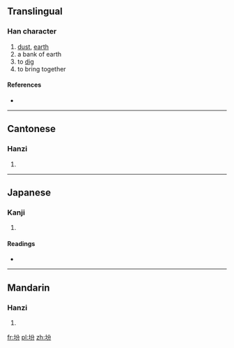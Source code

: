 ==Translingual==

===Han character===
{{Han char|rn=32|rad=土|as=04|sn=7|four=4812<sub>7</sub>|canj=土金尸竹 (GCSH)}}

# [[dust]], [[earth]]
# a bank of earth
# to [[dig]]
# to bring together

====References====
* {{Han ref|kx=0225.080|dkj=04925|dj=0460.010|hdz=10424.030|uh=574B|ud=22347|bh=CAAE|bd=51886}}

----

==Cantonese==

===Hanzi===
{{yue-hanzi|jyut=|y=ban3}}

# {{defn|Cantonese|sort=土04}}

----

==Japanese==

===Kanji===
{{ja-kanji|grade=|rs=土04}}

# {{defn|Japanese|sort=土04}}

====Readings====
* {{ja-readings|on=[[ふん]] (fun), [[ほん]] (hon), [[ぼん]] (bon)|kun=[[ちり]] (chiri), [[ふりかける]] (furikakeru), [[かきまぜるつつみ]] (kakimazerutsutsumi)}}

----

==Mandarin==

===Hanzi===
{{cmn-hanzi|pin=[[fèn]] ([[fen4]]), [[huài]] ([[huai4]]), [[péi]] ([[pei2]])|wg=fen<sup>4</sup>, huai<sup>4</sup>, p'ei<sup>2</sup>}}

# {{defn|Mandarin|sort=土04}}

[[fr:坋]]
[[pl:坋]]
[[zh:坋]]